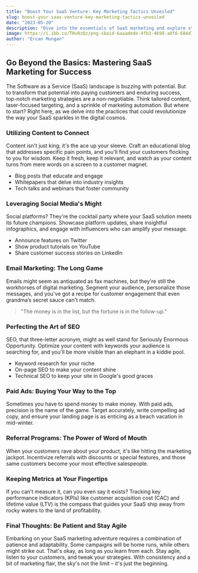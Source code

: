```yaml
---
title: "Boost Your SaaS Venture: Key Marketing Tactics Unveiled"
slug: boost-your-saas-venture-key-marketing-tactics-unveiled
date: "2023-05-20"
description: "Dive into the essentials of SaaS marketing and explore strategies that can elevate your platform's presence and customer engagement."
image: https://i.ibb.co/THv0zQz/png-skoid-6aaadede-4fb3-4698-a8f6-684d7786b067-sktid-a48cca56-e6da-484e-a814-9c849652bcb3-skt-2023-1.png
author: "Ercan Mungan"
---
```


## Go Beyond the Basics: Mastering SaaS Marketing for Success

The Software as a Service (SaaS) landscape is buzzing with potential. But to transform that potential into paying customers and enduring success, top-notch marketing strategies are a non-negotiable. Think tailored content, laser-focused targeting, and a sprinkle of marketing automation. But where to start? Right here, as we delve into the practices that could revolutionize the way your SaaS sparkles in the digital cosmos.

### Utilizing Content to Connect

Content isn't just king; it's the ace up your sleeve. Craft an educational blog that addresses specific pain points, and you'll find your customers flocking to you for wisdom. Keep it fresh, keep it relevant, and watch as your content turns from mere words on a screen to a customer magnet.

- Blog posts that educate and engage
- Whitepapers that delve into industry insights
- Tech talks and webinars that foster community

### Leveraging Social Media's Might

Social platforms? They're the cocktail party where your SaaS solution meets its future champions. Showcase platform updates, share insightful infographics, and engage with influencers who can amplify your message.

- Announce features on Twitter
- Show product tutorials on YouTube
- Share customer success stories on LinkedIn

### Email Marketing: The Long Game

Emails might seem as antiquated as fax machines, but they're still the workhorses of digital marketing. Segment your audience, personalize those messages, and you've got a recipe for customer engagement that even grandma’s secret sauce can't match.

> "The money is in the list, but the fortune is in the follow-up."

### Perfecting the Art of SEO

SEO, that three-letter acronym, might as well stand for Seriously Enormous Opportunity. Optimize your content with keywords your audience is searching for, and you'll be more visible than an elephant in a kiddie pool.

- Keyword research for your niche
- On-page SEO to make your content shine
- Technical SEO to keep your site in Google's good graces

### Paid Ads: Buying Your Way to the Top

Sometimes you have to spend money to make money. With paid ads, precision is the name of the game. Target accurately, write compelling ad copy, and ensure your landing page is as enticing as a beach vacation in mid-winter.

### Referral Programs: The Power of Word of Mouth

When your customers rave about your product, it's like hitting the marketing jackpot. Incentivize referrals with discounts or special features, and those same customers become your most effective salespeople.

### Keeping Metrics at Your Fingertips

If you can’t measure it, can you even say it exists? Tracking key performance indicators (KPIs) like customer acquisition cost (CAC) and lifetime value (LTV) is the compass that guides your SaaS ship away from rocky waters to the land of profitability.

### Final Thoughts: Be Patient and Stay Agile

Embarking on your SaaS marketing adventure requires a combination of patience and adaptability. Some campaigns will be home runs, while others might strike out. That's okay, as long as you learn from each. Stay agile, listen to your customers, and tweak your strategies. With consistency and a bit of marketing flair, the sky's not the limit – it's just the beginning.